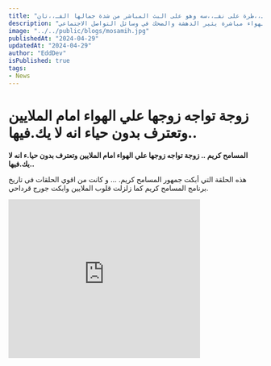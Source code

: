 ```yaml
---
title: "أجمل زو,,جة سعودية على الأرض .. دخلت برنامج المسامح كريم جعلت جورج قرداحي يفـ،،قد السيـ،،طرة على نفـ،،سه وهو على البث المباشر من شدة جمالها الفـ،،تان"
description: "موقف مضحك: انفجار ضحك مذيعة أخبار عربية على الهواء مباشرة يثير الدهشة والضحك في وسائل التواصل الاجتماعي"
image: "../../public/blogs/mosamih.jpg"
publishedAt: "2024-04-29"
updatedAt: "2024-04-29"
author: "EddDev"
isPublished: true
tags:
- News
---
```


# زوجة تواجه زوجها علي الهواء امام الملايين وتعترف بدون حياء انه لا يك.فيها..

**المسامح كريم .. زوجة تواجه زوجها علي الهواء امام الملايين وتعترف بدون حيا.ء انه لا يك.فيها..**

هذه الحلقة التي أبكت جمهور المسامح كريم. …  و كانت من اقوي الحلقات فى تاريخ برنامج المسامح كريم كما زلزلت قلوب الملايين وابكت جورج قرداحي.

<iframe width="380" height="315" src="https://www.youtube.com/embed/4Ja3drw2Pkc" frameborder="0" allowfullscreen></iframe>
